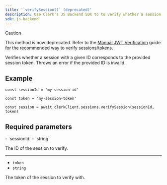 ```yaml
---
title: '`verifySession()` (deprecated)'
description: Use Clerk's JS Backend SDK to to verify whether a session with a given ID corresponds to the provided session token.
sdk: js-backend
---
```


> [!CAUTION]
> This method is now deprecated. Refer to the [Manual JWT Verification](/docs/guides/sessions/manual-jwt-verification) guide for the recommended way to verify sessions/tokens.

Verifies whether a session with a given ID corresponds to the provided session token. Throws an error if the provided ID is invalid.

## Example

<Include src="_partials/backend/usage" />

```tsx
const sessionId = 'my-session-id'

const token = 'my-session-token'

const session = await clerkClient.sessions.verifySession(sessionId, token)
```

## Required parameters

<Properties>
  - `sessionId`
  - `string`

  The ID of the session to verify.

  ---

  - `token`
  - `string`

  The token of the session to verify with.
</Properties>
